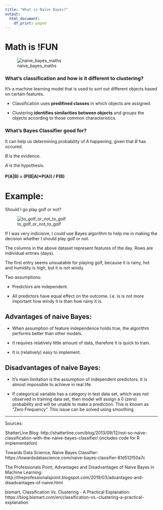 ```yaml
---
title: "What is Naïve Bayes?"
output:
  html_document:
    df_print: paged
---
```


# Math is !FUN

![naive_bayes_maths](http://shatterline.com/blog/wp-content/uploads/2013/09/bayes-pictorial5.png)


### What's classification and how is it different to clustering? 

It's a machine learning model that is used to sort out different objects based on certain features. 

 - Classification uses **predifined classes** in which objects are assigned.

 - Clustering **identifies similarities between objects** and groups the objects according to those common characteristics.   

### What's Bayes Classifier good for?

It can help us determining probability of *A* happening, given that *B* has occured. 

*B* is the evidence.

*A* is the hypothesis.



#### P(A|B) = (P(B|A)*P(A)) / P(B)

# Example:

Should I go play golf or not?

![to_golf_or_not_to_golf](https://miro.medium.com/max/700/1*oR4RsdQsbp_zzGzzwblq0Q.png)

If I was very indicisive, I could use Bayes algorithm to help me in making the decision whether I should play golf or not. 

The columns in the above dataset represent features of the day. 
Rows are individual entries (days). 

The first entry seems unsuatable for playing golf, because it is rainy, hot and humidity is high, but it is not windy. 

Two assumptions: 

* Predictors are independent.

* All predictors have equal effect on the outcome. I.e. is is not more important how windy it is than how rainy it is. 


## Advantages of naive Bayes: 

* When assumption of feature independence holds true, the algorithm performs better than other models. 

* It requires relatively little amount of data, therefore it is quick to train. 

* It is (relatively) easy to implement. 

## Disadvantages of naive Bayes:

* It's main limitation is the assumption of independent predictors. 
It is almost impossible to achieve in real life. 

* If categorical variable has a category in test data set, which was not observed in training data set, then model will assign a 0 (zero) probability and will be unable to make a prediction. This is known as "Zero Frequency". This issue can be solved using smoothing. 













----------------------------------------------------------------------

Sources: 

ShatterLine Blog: http://shatterline.com/blog/2013/09/12/not-so-naive-classification-with-the-naive-bayes-classifier/
(includes code for R implementation)


Towards Data Science, Naive Bayes Classifier:
https://towardsdatascience.com/naive-bayes-classifier-81d512f50a7c


The Professionals Point, Advantages and Disadvantages of Naive Bayes in Machine Learning: http://theprofessionalspoint.blogspot.com/2019/03/advantages-and-disadvantages-of-naive.html


bismart, Classification Vs. Clustering - A Practical Explanation: 
https://blog.bismart.com/en/classification-vs.-clustering-a-practical-explanation
